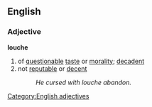 ==English==
===Adjective===
'''louche'''
# of [[questionable]] [[taste]] or [[morality]]; [[decadent]]
# not [[reputable]] or [[decent]]
#: ''He cursed with louche abandon.''
[[Category:English adjectives]]